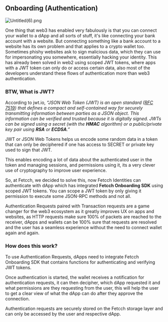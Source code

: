 ## Onboarding (Authentication)

![Untitled(6).png](https://i.imgur.com/yKeGBz8.png)

One thing that web3 has enabled very fabulously is that you can connect your wallet to a dApp and all sorts of stuff, it's like connecting your bank account with a website. But connecting something like a bank account to a website has its own problem and that applies to a crypto wallet too. Sometimes phishy websites ask to sign malicious data, which they can use for impersonating you somewhere, essentially hacking your identity. This has already been solved in web2 using scoped JWT tokens, where apps with a JWT token can only do or access certain data, also most of the developers understand these flows of authentication more than web3 authentication.

### BTW, What is JWT?

According to jwt.io, 
*“JSON Web Token (JWT) is an open standard ([RFC 7519](https://tools.ietf.org/html/rfc7519))
 that defines a compact and self-contained way for securely transmitting
 information between parties as a JSON object. This information can be 
verified and trusted because it is digitally signed. JWTs can be signed 
using a secret (with the **HMAC** algorithm) or a public/private key pair using **RSA** or **ECDSA**.”*

JWT or JSON Web Tokens helps us encode some random data in a token that can only be deciphered if one has access to SECRET or private key used to sign that JWT.

This enables encoding a lot of data about the authenticated user in the token and managing sessions, and permissions using it, its a very clever use of cryptography to improve user experience.

So, at Fetcch, we decided to solve this, now Fetcch Identities can authenticate with dApp which has integrated **Fetcch Onboarding SDK** using scoped JWT tokens. You can scope a JWT token by only giving it permission to execute some JSON-RPC methods and not all. 

Authentication Requests paired with Transaction requests are a game changer for the web3 ecosystem as it greatly improves UX on apps and websites, as HTTP requests make sure 100% of packets are reached to the receiver, dApps and wallets can be 100% sure that requests are resolved and the user has a seamless experience without the need to connect wallet again and again. 

### How does this work?

To use Authentication Requests, dApps need to integrate Fetcch Onboarding SDK that contains functions for authenticating and verifying JWT tokens.

Once authentication is started, the wallet receives a notification for authentication requests, it can then decipher, which dApp requested it and what permissions are they requesting from the user, this will help the user to get a clear view of what the dApp can do after they approve the connection.

Authentication requests are securely stored on the Fetcch storage layer and can only be accessed by the user and respective dApp.